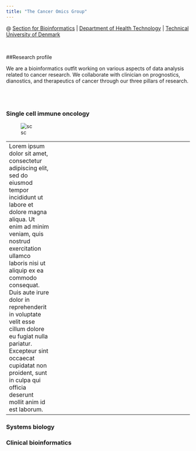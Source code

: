 ```yaml
---
title: "The Cancer Omics Group"
---
```


@ <span style="color: #008CBA;">[Section for Bioinformatics](https://www.healthtech.dtu.dk/english/research/digital-health-and-biological-modelling/section-bioinformatics)</span> | <span style="color: #008CBA;">[Department of Health Technology](www.healthtech.dtu)</span> | <span style="color: #008CBA;">[Technical University of Denmark](www.dtu.dk)</span>

<br>

##Research profile

We are a bioinformatics outfit working on various aspects of data analysis related to cancer research. We collaborate with clinician on prognostics, dianostics, and therapeutics of cancer through our three pillars of research.

<br><br>

### Single cell immune oncology
<table style="width:100%">
<col width="25%">
<col width="75%">
<tr>
![sc](images/sysbio.png)
<td>
Lorem ipsum dolor sit amet, consectetur adipiscing elit, sed do eiusmod tempor incididunt ut labore et dolore magna aliqua. Ut enim ad minim veniam, quis nostrud exercitation ullamco laboris nisi ut aliquip ex ea commodo consequat. Duis aute irure dolor in reprehenderit in voluptate velit esse cillum dolore eu fugiat nulla pariatur. Excepteur sint occaecat cupidatat non proident, sunt in culpa qui officia deserunt mollit anim id est laborum.
</td>

<td>

</td>

</tr>
</table>

### Systems biology

### Clinical bioinformatics